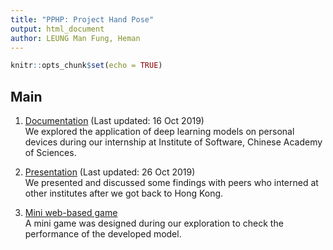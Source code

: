 ```yaml
---
title: "PPHP: Project Hand Pose"
output: html_document
author: LEUNG Man Fung, Heman
---
```


```r
knitr::opts_chunk$set(echo = TRUE)
```

## Main
1. [Documentation](report.pdf) (Last updated: 16 Oct 2019)  
We explored the application of deep learning models on personal devices during our internship at Institute of Software, Chinese Academy of Sciences.  

2. [Presentation](presentation.pdf) (Last updated: 26 Oct 2019)  
We presented and discussed some findings with peers who interned at other institutes after we got back to Hong Kong.  

3. [Mini web-based game](game.html)  
A mini game was designed during our exploration to check the performance of the developed model.  